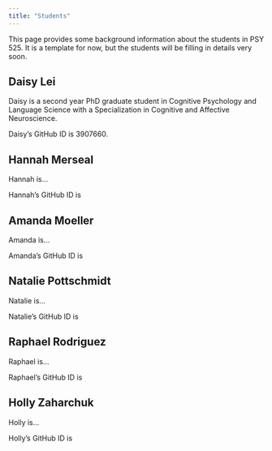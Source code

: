 ```yaml
---
title: "Students"
---
```


This page provides some background information about the students in PSY 525.
It is a template for now, but the students will be filling in details very soon.

## Daisy Lei

Daisy is a second year PhD graduate student in Cognitive Psychology and Language Science with a Specialization in Cognitive and Affective Neuroscience.

Daisy's GitHub ID is 3907660.

## Hannah Merseal

Hannah is...

Hannah's GitHub ID is <YOUR_ID_HERE>

## Amanda Moeller

Amanda is...

Amanda's GitHub ID is <YOUR_ID_HERE>

## Natalie Pottschmidt

Natalie is...

Natalie's GitHub ID is <YOUR_ID_HERE>

## Raphael Rodriguez

Raphael is...

Raphael's GitHub ID is <YOUR_ID_HERE>

## Holly Zaharchuk

Holly is...

Holly's GitHub ID is <YOUR_ID_HERE>
